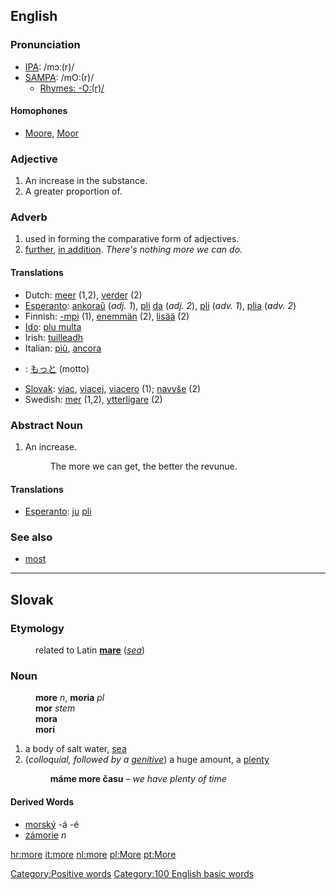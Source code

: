 ==English==
===Pronunciation===
*[[w:IPA|IPA]]: /mɔː(r)/
*[[w:SAMPA|SAMPA]]: /mO:(r)/
**[[Rhymes:English:-O:(r)/|Rhymes: -O:(r)/]]
====Homophones====
*[[Moore]], [[Moor]]

===Adjective===

#An increase in the substance.
#A greater proportion of.

===Adverb===
# used in forming the comparative form of adjectives.
# [[further]], [[in addition]]. ''There's nothing more we can do.''

====Translations====
*Dutch: [[meer]] (1,2), [[verder]] (2)
*[[Esperanto]]: [[ankoraŭ]] (''adj. 1''), [[pli]] [[da]] (''adj. 2''), [[pli]] (''adv. 1''), [[plia]] (''adv. 2'')
*Finnish: [[-mpi]] (1), [[enemmän]] (2), [[lisää]] (2)
*[[Ido]]: [[plu multa]]
*Irish: [[tuilleadh]]
*Italian: [[più]], [[ancora]]
*{{ja}}: [[もっと]] (motto)
*[[Slovak]]: [[viac]], [[viacej]], [[viacero]] (1); [[navyše]] (2)
*Swedish: [[mer]] (1,2), [[ytterligare]] (2)

===Abstract Noun===

#An increase.
#:The more we can get, the better the revunue.

====Translations====
*[[Esperanto]]: [[ju]] [[pli]]

===See also===
*[[most]]

----
==Slovak==
===Etymology===
:related to Latin '''[[mare#Latin|mare]]''' (''[[sea]]'')

===Noun===
:'''more''' ''n'', '''moria''' ''pl''
:'''mor''' ''stem''
:'''mora''' ''{{gensg}}''
:'''morí''' ''{{genpl}}''
:{{decpat}} {{srdce}}
# a body of salt water, [[sea]]
# (''colloquial, followed by a [[genitive]]'') a huge amount, a [[plenty]]
#: '''máme more času''' &ndash; ''we have plenty of time''
====Derived Words====
* [[morský]] -á -é
* [[zámorie]] ''n''

[[Category:Positive words]]

[[hr:more]]
[[it:more]]
[[nl:more]]
[[pl:More]]
[[pt:More]]
[[Category:100 English basic words]]